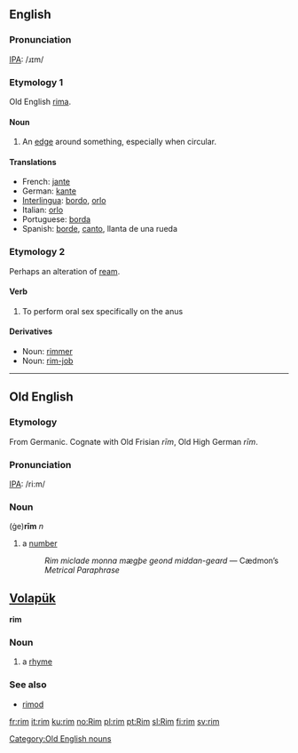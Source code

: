 ==English==
===Pronunciation===
[[IPA]]: /ɹɪm/

===Etymology 1===
Old English [[rima]].

====Noun====
# An [[edge]] around something, especially when circular.

====Translations==== 
*French: [[jante]] 
*German: [[kante]] 
*[[Interlingua]]: [[bordo]], [[orlo]] 
*Italian: [[orlo]] 
*Portuguese: [[borda]] 
*Spanish: [[borde]], [[canto]], llanta de una rueda 

===Etymology 2===
Perhaps an alteration of [[ream]].

====Verb====
#To perform oral sex specifically on the anus

====Derivatives====
*Noun: [[rimmer]]
*Noun: [[rim-job]]
----


==Old English==
===Etymology===
From Germanic.  Cognate with Old Frisian ''rīm'', Old High German ''rīm''.

===Pronunciation===
[[IPA]]: /ri:m/

===Noun===
(ġe)'''rīm''' ''n''
# a [[number]]
#:''Rim miclade monna mægþe geond middan-geard'' — Cædmon’s ''Metrical Paraphrase''

[[Category:Old English nouns]]


==[[Volapük]]==
'''rim''' 
===Noun=== 
# a [[rhyme]]

===See also=== 
*[[rimod]]
[[fr:rim]]
[[it:rim]]
[[ku:rim]]
[[no:Rim]]
[[pl:rim]]
[[pt:Rim]]
[[sl:Rim]]
[[fi:rim]]
[[sv:rim]]